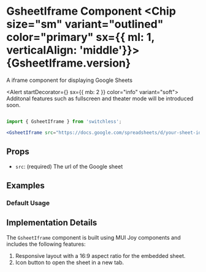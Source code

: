 



<Meta of={GsheetIframeStories} />

# GsheetIframe Component <Chip size="sm" variant="outlined" color="primary" sx={{ ml: 1, verticalAlign: 'middle'}}>{GsheetIframe.version} </Chip>

<Subtitle>
  A iframe component for displaying Google Sheets
</Subtitle>

<Alert startDecorator={<InfoIcon />} sx={{ mb: 2 }} color="info" variant="soft">
 Additonal features such as fullscreen and theater mode will be introduced soon.
</Alert>

```jsx

import { GsheetIframe } from 'switchless';

<GsheetIframe src="https://docs.google.com/spreadsheets/d/your-sheet-id/edit"/>

```

## Props
- `src`: (required) The url of the Google sheet



## Examples

### Default Usage

<Canvas of={GsheetIframeStories.Default} />


## Implementation Details

The `GsheetIframe` component is built using MUI Joy components and includes the following features:

1. Responsive layout with a 16:9 aspect ratio for the embedded sheet.
2. Icon button to open the sheet in a new tab.


